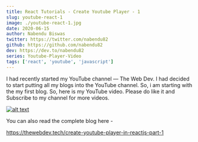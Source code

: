 ```yaml
---
title: React Tutorials - Create Youtube Player - 1
slug: youtube-react-1
image: ./youtube-react-1.jpg
date: 2020-06-15
author: Nabendu Biswas
twitter: https://twitter.com/nabendu82
github: https://github.com/nabendu82
dev: https://dev.to/nabendu82
series: Youtube-Player-Video
tags: ['react', 'youtube', 'javascript']
---
```


I had recently started my YouTube channel — The Web Dev. I had decided to start putting all my blogs into the YouTube channel. So, i am starting with the my first blog. So, here is my YouTube video. Please do like it and Subscribe to my channel for more videos.

[![alt text](https://dev-to-uploads.s3.amazonaws.com/i/7txxkqbfnmn1mlkl358j.png)](https://www.youtube.com/watch?v=yT_bWQhgvrw&t "Create Youtube Player - 1")

You can also read the complete blog here -

https://thewebdev.tech/create-youtube-player-in-reactjs-part-1
